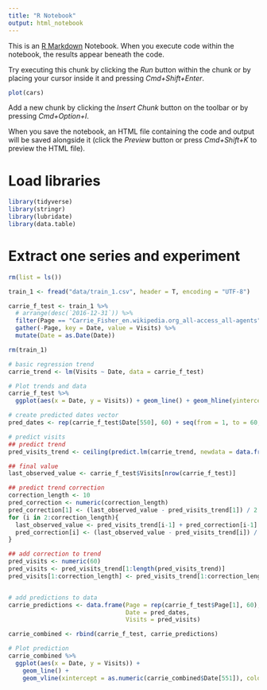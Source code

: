 ```yaml
---
title: "R Notebook"
output: html_notebook
---
```


This is an [R Markdown](http://rmarkdown.rstudio.com) Notebook. When you execute code within the notebook, the results appear beneath the code. 

Try executing this chunk by clicking the *Run* button within the chunk or by placing your cursor inside it and pressing *Cmd+Shift+Enter*. 

```r
plot(cars)
```

Add a new chunk by clicking the *Insert Chunk* button on the toolbar or by pressing *Cmd+Option+I*.

When you save the notebook, an HTML file containing the code and output will be saved alongside it (click the *Preview* button or press *Cmd+Shift+K* to preview the HTML file).

# Load libraries
```r
library(tidyverse)
library(stringr)
library(lubridate)
library(data.table)

```

# Extract one series and experiment

```r
rm(list = ls())

train_1 <- fread("data/train_1.csv", header = T, encoding = "UTF-8")

carrie_f_test <- train_1 %>%
  # arrange(desc(`2016-12-31`)) %>%
  filter(Page == "Carrie_Fisher_en.wikipedia.org_all-access_all-agents") %>%
  gather(-Page, key = Date, value = Visits) %>%
  mutate(Date = as.Date(Date))

rm(train_1)
```
```r

# basic regression trend
carrie_trend <- lm(Visits ~ Date, data = carrie_f_test)

# Plot trends and data
carrie_f_test %>%
  ggplot(aes(x = Date, y = Visits)) + geom_line() + geom_hline(yintercept = mean(carrie_f_test$Visits), colour = "blue") + geom_abline(slope = 1.835e+02, intercept = -3.067e+06, colour = "red")

# create predicted dates vector
pred_dates <- rep(carrie_f_test$Date[550], 60) + seq(from = 1, to = 60, by = 1)

# predict visits
## predict trend
pred_visits_trend <- ceiling(predict.lm(carrie_trend, newdata = data.frame(Date = pred_dates)))

## final value
last_observed_value <- carrie_f_test$Visits[nrow(carrie_f_test)]

## predict trend correction
correction_length <- 10
pred_correction <- numeric(correction_length)
pred_correction[1] <- (last_observed_value - pred_visits_trend[1]) / 2
for (i in 2:correction_length){
  last_observed_value <- pred_visits_trend[i-1] + pred_correction[i-1]   
  pred_correction[i] <- (last_observed_value - pred_visits_trend[i]) / 2
}

## add correction to trend
pred_visits <- numeric(60)
pred_visits <- pred_visits_trend[1:length(pred_visits_trend)]
pred_visits[1:correction_length] <- pred_visits_trend[1:correction_length] + pred_correction


# add predictions to data
carrie_predictions <- data.frame(Page = rep(carrie_f_test$Page[1], 60),
                                 Date = pred_dates,
                                 Visits = pred_visits)

carrie_combined <- rbind(carrie_f_test, carrie_predictions)

# Plot prediction
carrie_combined %>%
  ggplot(aes(x = Date, y = Visits)) +
    geom_line() +
    geom_vline(xintercept = as.numeric(carrie_combined$Date[551]), colour = "blue", linetype = 2)



```
